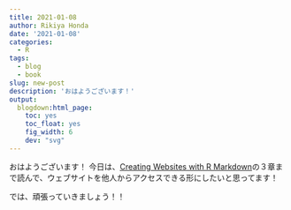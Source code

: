 ```yaml
---
title: 2021-01-08
author: Rikiya Honda
date: '2021-01-08'
categories:
  - R
tags:
  - blog
  - book
slug: new-post
description: 'おはようございます！'
output:
  blogdown:html_page:
    toc: yes
    toc_float: yes
    fig_width: 6
    dev: "svg"
---
```



おはようございます！
今日は、[Creating Websites with R Markdown](https://bookdown.org/yihui/blogdown/)の３章まで読んで、ウェブサイトを他人からアクセスできる形にしたいと思ってます！



では、頑張っていきましょう！！
